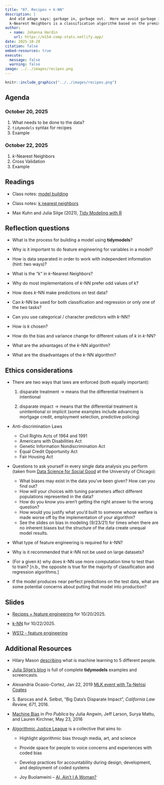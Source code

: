 ```yaml
---
title: "07. Recipes + k-NN"
description: |
  And old adage says: garbage in, garbage out.  Here we avoid garbage in.
  k-Nearest Neighbors is a classification algorithm based on the premise that points which are close to one another (in some predictor space) are likely to be similar with respect to the outcome variable.
author:
  - name: Johanna Hardin
    url: https://m154-comp-stats.netlify.app/  
date: 2025-10-20
citation: false
embed-resources: true
execute: 
  message: false
  warning: false
image: ../../images/recipes.png
---
```


```r
knitr::include_graphics("../../images/recipes.png")
```




## Agenda <i class="fas fa-calendar-alt" target="_blank"></i>

### October 20, 2025

1. What needs to be done to the data?
2. `tidymodels` syntax for recipes
3. Example


### October 22, 2025

1. $k$-Nearest Neighbors
2. Cross Validation
3. Example


## Readings <i class="fas fa-book-open"></i> 


* Class notes: <a href = "https://st47s.com/Math154/Notes/08-classification.html#model-building-process" target= "_blank">model building</a>

* Class notes: <a href = "https://st47s.com/Math154/Notes/08-classification.html#knn" target= "_blank">k nearest neighbors</a>

* Max Kuhn and Julia Silge (2021), <a href = "https://www.tmwr.org/" target = "_blank">Tidy Modeling with R</a>

## Reflection questions <i class="fas fa-lightbulb"></i>

* What is the process for building a model using **tidymodels**?

* Why is it important to do feature engineering for variables in a model?

* How is data separated in order to work with independent information (hint: two ways)?

* What is the "$k$" in $k$-Nearest Neighbors?  

* Why do most implementations of $k$-NN prefer odd values of k?

* How does $k$-NN make predictions on test data?

* Can $k$-NN  be used for both classification and regression or only one of the two tasks?

* Can you use categorical / character predictors with $k$-NN?

* How is $k$ chosen?

* How do the bias and variance change for different values of $k$ in $k$-NN?

* What are the advantages of the $k$-NN algorithm?

* What are the disadvantages of the $k$-NN algorithm?


## Ethics considerations <i class="fas fa-balance-scale"></i> 

* There are two ways that laws are enforced (both equally important):

   1. disparate treatment $\rightarrow$ means that the differential treatment is intentional

   2. disparate impact $\rightarrow$ means that the differential treatment is unintentional or implicit (some examples include advancing mortgage credit, employment selection, predictive policing)

* Anti-discrimination Laws 

    * Civil Rights Acts of 1964 and 1991
    * Americans with Disabilities Act
    * Genetic Information Nondiscrimination Act
    * Equal Credit Opportunity Act
    * Fair Housing Act 


* Questions to ask yourself in every single data analysis you perform (taken from <a href = "https://dssg.uchicago.edu/" target = "_blank">Data Science for Social Good</a> at the University of Chicago):

  * What biases may exist in the data you've been given?  How can you find out?
  * How will your choices with tuning parameters affect different populations represented in the data?
  * How do you know you aren't getting the right answer to the    wrong question?
  * How would you justify what you'd built to someone whose welfare is made worse off by the implementation of your algorithm?
  * See the slides on bias in modeling (9/23/21) for times when there are no inherent biases but the structure of the data create unequal model results.
  
* What type of feature engineering is required for $k$-NN?

* Why is it recommended that $k$-NN not be used on large datasets?

* (For a given $k$) why does $k$-NN use more computation time to test than to train?  [n.b., the opposite is true for the majority of classification and regression algorithms.]

* If the model produces near perfect predictions on the test data, what are some potential concerns about putting that model into production?


## Slides <i class="fas fa-desktop"></i> 


* <a href = "https://m154-comp-stats.netlify.app/slides/2025-10-20-recipes" target = "_blank">Recipes + feature engineering</a> for 10/20/2025.

* <a href = "https://m154-comp-stats.netlify.app/slides/2024-10-23-knn" target = "_blank">k-NN</a> for 10/22/2025.

* <a href = "https://m154-comp-stats.netlify.app/handout/ws12_m154_f25_FE.pdf" target = "_blank">WS12 - feature engineering</a>

## Additional Resources <i class="fas fa-laptop"></i> 

* Hilary Mason <a href = "https://www.youtube.com/watch?v=5q87K1WaoFI" target = "_blank">describing</a> what is machine learning to 5 different people.


* <a href = "https://juliasilge.com/" target = "_blank">Julia Silge's blog</a> is full of complete **tidymodels** examples and screencasts.

* Alexandria Ocasio-Cortez, Jan 22, 2019  <a href = "http://aaronsadventures.blogspot.com/2019/01/discussion-of-unfairness-in-machine.html" target = "_blank">MLK event with Ta-Nehisi Coates</a>

* S. Barocas and A. Selbst, "Big Data's Disparate Impact", *California Law Review, 671*, 2016.

* <a href = "https://www.propublica.org/article/machine-bias-risk-assessments-in-criminal-sentencing/" target = "_blank">Machine Bias</a> in *Pro Publica* by Julia Angwin, Jeff Larson, Surya Mattu, and Lauren Kirchner, May 23, 2016 

* <a href = "https://www.ajlunited.org/" target = "_blank">Algorithmic Justice League</a> is a collective that aims to:

   * Highlight algorithmic bias through media, art, and science

   * Provide space for people to voice concerns and experiences with coded bias

   * Develop practices for accountability during design, development, and deployment of coded systems

   * Joy Buolamwini -- <a href = "https://www.youtube.com/embed/QxuyfWoVV98" target = "_blank">AI, Ain't I A Woman?</a>




